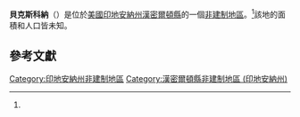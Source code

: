 {{Multiple issues|
{{Missing information|1=歷史|time=2020-07-19T12:24:01+00:00}}
{{Refimprove|time=2020-07-19T12:24:01+00:00}}
}}
{{noteTA
|G1=USState
|G2=地名
|G3=Unit
}}
{{Infobox settlement
|official_name            = 貝克斯科納
|native_name              = Bakers Corner
|settlement_type          = [[非建制地區|非建制地區]]
|image_skyline            = Bakers_Corner_Wesleyan_Church.jpg
|imagesize                = 
|pushpin_map              = USA Indiana
|pushpin_label            = 貝克斯科納
|pushpin_label_position   = top
|pushpin_map_caption      = 貝克斯科納在印地安納州的位置
|subdivision_type         = [[世界政區索引|國家]]
|subdivision_type1        = [[美国州份|州份]]
|subdivision_type2        = [[印地安納州行政区划|縣]]
|subdivision_name         = [[美国|美国]]
|subdivision_name1        = [[印地安納州|印地安納州]]
|subdivision_name2        = [[漢密爾頓縣_(印地安納州)|漢密爾頓縣]]
|elevation_ft             = 915
|area_total_km2           = 
|area_total_sq_mi         = 
|area_land_km2            = 
|area_land_sq_mi          = 
|area_water_km2           = 
|area_water_sq_mi         = 
|population_as_of         = 
|population_footnotes     = 
|population_total         = 
|population_metro         = 
|population_density_km2   = 
|population_density_sq_mi = 
|timezone                 = [[北美東部時區|北美東部時區]]
|utc_offset               = -5
|coordinates              = {{coord|40|07|50|N|86|08|15|W|region:US-IA|display=inline,title}}
| coor_pinpoint           = 
| coordinates_footnotes   = 
|timezone_DST             = EDT
|utc_offset_DST           = -4
|postal_code_type       = [[郵政編碼|郵政編碼]]
|postal_code            = 46069
|area_code              = 
|blank_name             = [[聯邦資訊處理標準|FIPS ID]]
|blank_info             = 18-03196<ref name="GR2">{{cite web |url=https://www.census.gov |publisher=[[United_States_Census_Bureau|United States Census Bureau]] |accessdate=2008-01-31 |title=U.S. Census website |archive-date=1996-12-27 |archive-url=https://web.archive.org/web/19961227012639/http://www.census.gov/ |dead-url=no }}</ref>
|blank1_name = [[地名信息系统|GNIS ID]]
|blank1_info = 430439<ref name="gnis">{{cite gnis|430439|name=Bakers Corner}}</ref>
}}
'''貝克斯科納'''（{{lang-en|Bakers Corner}}）是位於[[美國|美國]][[印地安納州|印地安納州]][[漢密爾頓縣_(印地安納州)|漢密爾頓縣]]的一個[[非建制地區|非建制地區]]。<ref name="gnis"/>該地的面積和人口皆未知。

== 參考文獻 ==
{{reflist}}

{{漢密爾頓縣 (印地安納州)}}
[[Category:印地安納州非建制地區|Category:印地安納州非建制地區]]
[[Category:漢密爾頓縣非建制地區_(印地安納州)|Category:漢密爾頓縣非建制地區 (印地安納州)]]

{{Indiana-geo-stub}}